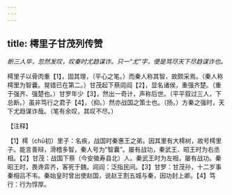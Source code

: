 ```yaml
---
---
---
```

title: 樗里子甘茂列传赞
---



*断三人毕，忽然发叹，叹秦时尤趋谋诈。只一“尤”字，便是骂尽天下尽趋谋诈也。*

樗里子以骨肉重【1】，固其理，（平心之笔。）而秦人称其智，故颇采焉。（秦人称樗里为智囊。晃错已在第二。）甘茂起下蔡闾阎【2】，显名诸侯，重强齐楚。（重于强齐、强楚也。）甘罗年少【3】，然出一奇计，声称后世。（平平叙过三人，下总断。）虽非笃行之君子【4】，（抑。）然亦战国之策士也。（扬。）方秦之强时，天下尤趋谋诈哉。（笔有余叹，其叹不尽。）

【注释】

【1】樗（chū初）里子：名疾，战国时秦惠王之弟。因其里有大樗树，故号樗里子。能言善辩，滑稽多智，秦人号为“智囊”。屡有战功，秦武王、昭王时为右丞相。【2】甘茂：战国下蔡（今安徽寿县北）人。秦武王时为左相，屡有战功。秦昭王时，畏谗弈齐，客死于魏。闾阎：泛指民间。【3】甘罗：甘茂孙，十二岁事秦相吕不韦。秦始皇时曾出使赵国，说赵王割五城与秦，因功封上卿。【4】笃行：行为惇厚。